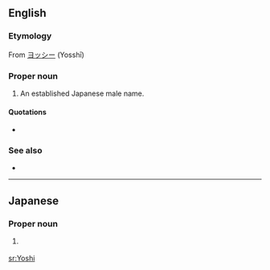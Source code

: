 ==English==

===Etymology===
From {{etyl|ja|sort=yoshi}} [[ヨッシー]] (Yosshī)

===Proper noun===
{{en-proper noun}}

# An established Japanese male name.

====Quotations====
* {{seeCites}}

===See also===
* {{pedialite|Yoshi}}

----

==Japanese==

===Proper noun===
{{ja-pos|r|proper|hira=よし}}

# {{ja-def|喜}} {{given name|male|lang=ja}}

[[sr:Yoshi]]